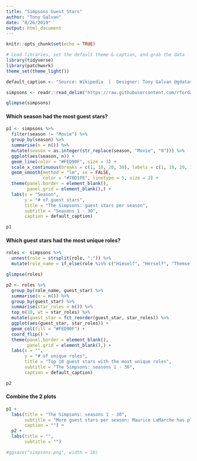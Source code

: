 ```yaml
---
title: "Simpsons Guest Stars"
author: "Tony Galvan"
date: "8/26/2019"
output: html_document
---
```


```r
knitr::opts_chunk$set(echo = TRUE)
```

```r
# Load libraries, set the default theme & caption, and grab the data
library(tidyverse)
library(patchwork)
theme_set(theme_light())

default_caption <- "Source: Wikipedia  |  Designer: Tony Galvan @gdatascience1  |  #TidyTuesday 2019 Week 35"

simpsons <- readr::read_delim("https://raw.githubusercontent.com/rfordatascience/tidytuesday/master/data/2019/2019-08-27/simpsons-guests.csv", delim = "|", quote = "")

glimpse(simpsons)
```

#### Which season had the most guest stars?

```r
p1 <- simpsons %>%
  filter(season != "Movie") %>%
  group_by(season) %>%
  summarise(n = n()) %>%
  mutate(season = as.integer(str_replace(season, "Movie", "0"))) %>%
  ggplot(aes(season, n)) +
  geom_line(color = "#FED90F", size = 3) +
  scale_x_continuous(breaks = c(1, 10, 20, 30), labels = c(1, 10, 20, 30)) +
  geom_smooth(method = "lm", se = FALSE, 
              color = "#70D1FE", linetype = 5, size = 2) +
  theme(panel.border = element_blank(),
        panel.grid = element_blank(),) +
  labs(x = "Season",
       y = "# of guest stars",
       title = "The Simpsons: guest stars per season",
       subtitle = "Seasons 1 - 30",
       caption = default_caption)

p1
```

#### Which guest stars had the most unique roles?

```r
roles <- simpsons %>%
  unnest(role = strsplit(role, ";")) %>%
  mutate(role_name = if_else(role %in% c("Himself", "Herself", "Themselves"), guest_star, role))

glimpse(roles)
```

```r
p2 <- roles %>%
  group_by(role_name, guest_star) %>%
  summarise(n = n()) %>%
  group_by(guest_star) %>%
  summarise(star_roles = n()) %>%
  top_n(10, wt = star_roles) %>%
  mutate(guest_star = fct_reorder(guest_star, star_roles)) %>%
  ggplot(aes(guest_star, star_roles)) +
  geom_col(fill = "#FED90F") + 
  coord_flip() +
  theme(panel.border = element_blank(),
        panel.grid = element_blank(),) +
  labs(x = "",
       y = "# of unique roles",
       title = "Top 10 guest stars with the most unique roles",
       subtitle = "The Simpsons: seasons 1 - 30",
       caption = default_caption)

p2
```

#### Combine the 2 plots

```r
p1 + 
  labs(title = "The Simpsons: seasons 1 - 30",
       subtitle = "More guest stars per season; Maurice LaMarche has played the most unique roles",
       caption = "") +
  p2 +
  labs(title = "",
       subtitle = "")

#ggsave("simpsons.png", width = 10)
```


